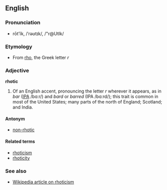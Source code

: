 ==English==
===Pronunciation===
*rōt'ĭk, /ˈrəʊtɪk/, /"r@UtIk/

===Etymology===
*From [[rho]], the Greek letter ''r''

===Adjective===
'''rhotic'''

#Of an English accent, pronouncing the letter ''r'' wherever it appears, as in ''bar'' ([[w:IPA|IPA]] /bɑːr/) and ''bard'' or ''barred'' (IPA /bɑːrd/); this trait is common in most of the United States; many parts of the north of England; Scotland; and India.

====Antonym====
*[[non-rhotic]]

====Related terms====
*[[rhoticism]]
*[[rhoticity]]

===See also===
*[[en:Rhotic|Wikipedia article on rhoticism]]